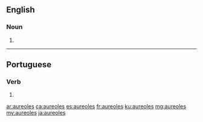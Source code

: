 ==English==

===Noun===
{{head|en|noun plural form}}

# {{plural of|aureole|lang=en}}

----

==Portuguese==

===Verb===
{{pt-verb-form}}

# {{pt-verb-form-of|aureolar}}

[[ar:aureoles]]
[[ca:aureoles]]
[[es:aureoles]]
[[fr:aureoles]]
[[ku:aureoles]]
[[mg:aureoles]]
[[my:aureoles]]
[[ja:aureoles]]